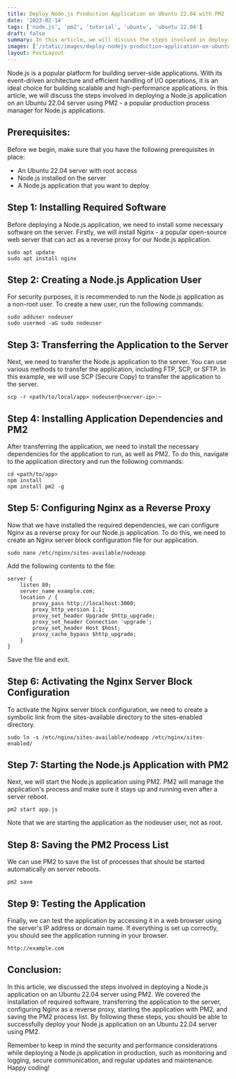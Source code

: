 ```yaml
---
title: Deploy Node.js Production Application on Ubuntu 22.04 with PM2
date: '2023-02-14'
tags: ['node.js', 'pm2', 'tutorial', 'ubuntu', 'ubuntu 22.04']
draft: false
summary: In this article, we will discuss the steps involved in deploying a Node.js application on an Ubuntu 22.04 server using PM2 - a popular production process manager for Node.js applications.
images: ['/static/images/deploy-nodejs-production-application-on-ubuntu-2204-with-pm2.png']
layout: PostLayout
---
```


Node.js is a popular platform for building server-side applications. With its event-driven architecture and efficient handling of I/O operations, it is an ideal choice for building scalable and high-performance applications. In this article, we will discuss the steps involved in deploying a Node.js application on an Ubuntu 22.04 server using PM2 - a popular production process manager for Node.js applications.

## Prerequisites:

Before we begin, make sure that you have the following prerequisites in place:

- An Ubuntu 22.04 server with root access
- Node.js installed on the server
- A Node.js application that you want to deploy

## Step 1: Installing Required Software

Before deploying a Node.js application, we need to install some necessary software on the server. Firstly, we will install Nginx - a popular open-source web server that can act as a reverse proxy for our Node.js application.

```
sudo apt update
sudo apt install nginx
```

## Step 2: Creating a Node.js Application User

For security purposes, it is recommended to run the Node.js application as a non-root user. To create a new user, run the following commands:

```
sudo adduser nodeuser
sudo usermod -aG sudo nodeuser
```

## Step 3: Transferring the Application to the Server

Next, we need to transfer the Node.js application to the server. You can use various methods to transfer the application, including FTP, SCP, or SFTP. In this example, we will use SCP (Secure Copy) to transfer the application to the server.

```
scp -r <path/to/local/app> nodeuser@<server-ip>:~
```

## Step 4: Installing Application Dependencies and PM2

After transferring the application, we need to install the necessary dependencies for the application to run, as well as PM2. To do this, navigate to the application directory and run the following commands:

```
cd <path/to/app>
npm install
npm install pm2 -g
```

## Step 5: Configuring Nginx as a Reverse Proxy

Now that we have installed the required dependencies, we can configure Nginx as a reverse proxy for our Node.js application. To do this, we need to create an Nginx server block configuration file for our application.

```
sudo nano /etc/nginx/sites-available/nodeapp
```

Add the following contents to the file:

```
server {
    listen 80;
    server_name example.com;
    location / {
        proxy_pass http://localhost:3000;
        proxy_http_version 1.1;
        proxy_set_header Upgrade $http_upgrade;
        proxy_set_header Connection 'upgrade';
        proxy_set_header Host $host;
        proxy_cache_bypass $http_upgrade;
    }
}
```

Save the file and exit.

## Step 6: Activating the Nginx Server Block Configuration

To activate the Nginx server block configuration, we need to create a symbolic link from the sites-available directory to the sites-enabled directory.

```
sudo ln -s /etc/nginx/sites-available/nodeapp /etc/nginx/sites-enabled/
```

## Step 7: Starting the Node.js Application with PM2

Next, we will start the Node.js application using PM2. PM2 will manage the application's process and make sure it stays up and running even after a server reboot.

```
pm2 start app.js
```

Note that we are starting the application as the nodeuser user, not as root.

## Step 8: Saving the PM2 Process List

We can use PM2 to save the list of processes that should be started automatically on server reboots.

```
pm2 save
```

## Step 9: Testing the Application

Finally, we can test the application by accessing it in a web browser using the server's IP address or domain name. If everything is set up correctly, you should see the application running in your browser.

```
http://example.com
```

## Conclusion:

In this article, we discussed the steps involved in deploying a Node.js application on an Ubuntu 22.04 server using PM2. We covered the installation of required software, transferring the application to the server, configuring Nginx as a reverse proxy, starting the application with PM2, and saving the PM2 process list. By following these steps, you should be able to successfully deploy your Node.js application on an Ubuntu 22.04 server using PM2.

Remember to keep in mind the security and performance considerations while deploying a Node.js application in production, such as monitoring and logging, secure communication, and regular updates and maintenance. Happy coding!
